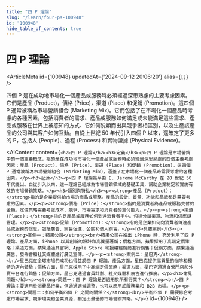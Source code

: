 ```yaml
---
title: "四 P 理論"
slug: "/learn/four-ps-100948"
id: "100948"
hide_table_of_contents: true
---
```



# 四 P 理論

<ArticleMeta id={100948} updatedAt={'2024-09-12 20:06:20'} alias={`[]`} />
<div className='border-solid border-b border-t-0 my-4 border-[var(--ifm-color-gray-300)]' />

四個 P 是在成功地市場化一個產品或服務時必須經過深思熟慮的主要考慮因素。它們是產品 (Product)，價格 (Price)，渠道 (Place) 和促銷 (Promotion)。這四個 P 通常被稱為市場營銷組合 (Marketing Mix)。它們包括了在市場化一個產品時考慮的各種因素，包括消費者的需求、產品或服務如何滿足或未能滿足這些需求、產品或服務在世界上被感知的方式、它如何脱穎而出與競爭者相區別，以及生產該產品的公司與其客户如何互動。自從上世紀 50 年代引入四個 P 以來，還確定了更多的 P，包括人 (People)、過程 (Process) 和實物證據 (Physical Evidence)。

<AIContent content={`<h2>四 P 理論</h2><h3>定義</h3><p>四 P 理論是市場營銷中的一個重要概念，指的是在成功地市場化一個產品或服務時必須經過深思熟慮的四個主要考慮因素：產品 (Product)、價格 (Price)、渠道 (Place) 和促銷 (Promotion)。這四個 P 通常被稱為市場營銷組合 (Marketing Mix)，涵蓋了在市場化一個產品時需要考慮的各種因素。</p><h3>起源</h3><p>四 P 理論最早由 E. Jerome McCarthy 在 20 世紀 50 年代提出。自從引入以來，這一理論已經成為市場營銷領域的基礎工具，幫助企業制定和實施有效的市場營銷策略。</p><h3>類別與特點</h3><p><strong>產品 (Product)：</strong>指的是企業提供給市場的商品或服務。產品的設計、質量、功能和品牌都是需要考慮的因素。</p><p><strong>價格 (Price)：</strong>指的是消費者為產品或服務支付的金額。定價策略需要考慮成本、競爭、市場需求和消費者的支付能力。</p><p><strong>渠道 (Place)：</strong>指的是產品或服務如何到達消費者手中。包括分銷渠道、物流和供應鏈管理。</p><p><strong>促銷 (Promotion)：</strong>指的是企業如何向消費者傳達產品或服務的信息。包括廣告、銷售促進、公關和個人銷售。</p><h3>具體案例</h3><p><strong>案例一：蘋果公司</strong><br/>蘋果公司在推出 iPhone 時，充分利用了四 P 理論。產品方面，iPhone 以其創新的設計和高質量著稱；價格方面，蘋果採用了高端定價策略；渠道方面，蘋果通過其官網、Apple Store 和授權經銷商進行銷售；促銷方面，蘋果通過廣告、發佈會和社交媒體進行廣泛宣傳。</p><p><strong>案例二：星巴克</strong><br/>星巴克在全球市場的成功也得益於四 P 理論。產品方面，星巴克提供高質量的咖啡和獨特的店內體驗；價格方面，星巴克採用了中高端定價策略；渠道方面，星巴克通過自營門店和外賣平台進行銷售；促銷方面，星巴克通過會員計劃、社交媒體和廣告進行推廣。</p><h3>常見問題</h3><p><strong>問題一：四 P 理論是否適用於所有行業？</strong><br/>四 P 理論主要適用於消費品行業，但通過適當調整，也可以應用於服務業和 B2B 市場。</p><p><strong>問題二：如何平衡四個 P 之間的關係？</strong><br/>平衡四個 P 需要綜合考慮市場需求、競爭環境和企業資源，制定出最優的市場營銷策略。</p>`} id={100948} />
